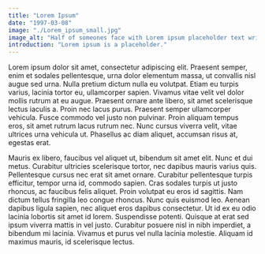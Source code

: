 ```yaml
---
title: "Lorem Ipsum"
date: "1997-03-08"
image: "./Lorem_ipsum_small.jpg"
image_alt: "Half of someones face with Lorem ipsum placeholder text written on it"
introduction: "Lorem ipsum is a placeholder."
---
```


Lorem ipsum dolor sit amet, consectetur adipiscing elit.
Praesent semper, enim et sodales pellentesque, urna dolor elementum massa, ut convallis nisl augue sed urna.
Nulla pretium dictum nulla eu volutpat. Etiam eu turpis varius, lacinia tortor eu, ullamcorper sapien.
Vivamus vitae velit vel dolor mollis rutrum at eu augue.
Praesent ornare ante libero, sit amet scelerisque lectus iaculis a. Proin nec lacus purus.
Praesent semper ullamcorper vehicula. Fusce commodo vel justo non pulvinar.
Proin aliquam tempus eros, sit amet rutrum lacus rutrum nec. Nunc cursus viverra velit, vitae ultrices urna vehicula ut.
Phasellus ac diam aliquet, accumsan risus at, egestas erat.

Mauris ex libero, faucibus vel aliquet ut, bibendum sit amet elit.
Nunc et dui metus. Curabitur ultricies scelerisque tortor, nec dapibus mauris varius quis.
Pellentesque cursus nec erat sit amet ornare. Curabitur pellentesque turpis efficitur, tempor urna id, commodo sapien.
Cras sodales turpis ut justo rhoncus, ac faucibus felis aliquet. Proin volutpat eu eros id sagittis.
Nam dictum tellus fringilla leo congue rhoncus. Nunc quis euismod leo.
Aenean dapibus ligula sapien, nec aliquet eros dapibus consectetur.
Ut id ex eu odio lacinia lobortis sit amet id lorem. Suspendisse potenti.
Quisque at erat sed ipsum viverra mattis in vel justo. Curabitur posuere nisl in nibh imperdiet, a bibendum mi lacinia.
Vivamus et purus vel nulla lacinia molestie. Aliquam id maximus mauris, id scelerisque lectus.